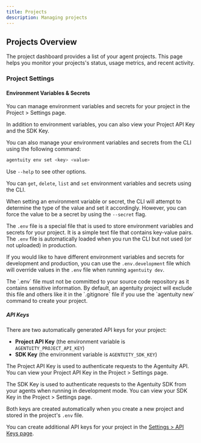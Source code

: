 ```yaml
---
title: Projects
description: Managing projects
---
```


## Projects Overview

The project dashboard provides a list of your agent projects. This page helps you monitor your projects's status, usage metrics, and recent activity.

<ThemeImage baseName="projects" alt="Project Dashboard"  />


### Project Settings

#### Environment Variables & Secrets

You can manage environment variables and secrets for your project in the Project > Settings page.

<ThemeImage baseName="project-env" alt="Project Environment Variables"  />

In addition to environment variables, you can also view your Project API Key and the SDK Key.


You can also manage your environment variables and secrets from the CLI using the following command:

```bash
agentuity env set <key> <value>
```

Use `--help` to see other options.

You can `get`, `delete`, `list` and `set` environment variables and secrets using the CLI.

When setting an environment variable or secret, the CLI will attempt to determine the type of the value and set it accordingly. However, you can force the value to be a secret by using the `--secret` flag.

The `.env` file is a special file that is used to store environment variables and secrets for your project. It is a simple text file that contains key-value pairs.  The `.env` file is automatically loaded when you run the CLI but not used (or not uploaded) in production.

If you would like to have different environment variables and secrets for development and production, you can use the `.env.development` file which will override values in the `.env` file when running `agentuity dev`.

<Callout type="warn">
  The `.env` file must not be committed to your source code repository as it contains sensitive information. By default, an agentuity project will exclude this file and others like it in the `.gitignore` file if you use the `agentuity new` command to create your project.
</Callout>

##### API Keys

There are two automatically generated API keys for your project:

- **Project API Key** (the environment variable is `AGENTUITY_PROJECT_API_KEY`)
- **SDK Key** (the environment variable is `AGENTUITY_SDK_KEY`)

The Project API Key is used to authenticate requests to the Agentuity API. You can view your Project API Key in the Project > Settings page.

The SDK Key is used to authenticate requests to the Agentuity SDK from your agents when running in development mode. You can view your SDK Key in the Project > Settings page.

Both keys are created automatically when you create a new project and stored in the project's `.env` file.

You can create additional API keys for your project in the [Settings > API Keys page](./api-keys).